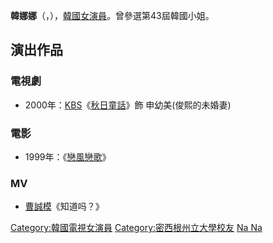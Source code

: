 {{藝人
| 姓名 = 韓娜娜
| 類型 = 女演員
| 相片 = 
| 國籍 = {{KOR}}
| 出生日期 = {{birth_date_and_age|1979|1|30}}
| 語言 = [[韓語|韓語]]、[[英語|英語]]
| 教育程度 = [[美國|美國]][[密西根州立大學|密西根州立大學]]芭蕾舞學[[學士|學士]]
| 出道日期 = 1999年
}}

'''韓娜娜'''（{{lang-ko|'''한나나'''}}，{{bd|1979年|1月30日|||catIdx=Han, Na Na}}），[[韓國|韓國]][[女演員|女演員]]。曾參選第43屆韓國小姐。

== 演出作品 ==
=== 電視劇 ===
*2000年：[[KBS|KBS]]《[[秋日童話|秋日童話]]》飾 申幼美(俊熙的未婚妻)

=== 電影 ===
*1999年：《[[戀風戀歌|戀風戀歌]]》

===MV===
*[[曹成模|曹誠模]]《知道吗？》

{{DEFAULTSORT:Han Na Na}}
[[Category:韓國電視女演員|Category:韓國電視女演員]]
[[Category:密西根州立大學校友|Category:密西根州立大學校友]]
[[Category:韩姓|Na Na]]